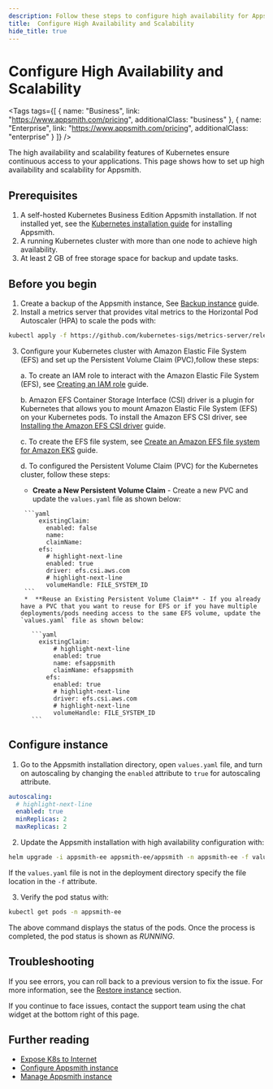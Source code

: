 ```yaml
---
description: Follow these steps to configure high availability for Appsmith on Kubernetes.
title:  Configure High Availability and Scalability
hide_title: true
---
```


<div className="tag-wrapper">
 <h1> Configure High Availability and Scalability</h1>

<Tags
tags={[
{ name: "Business", link: "https://www.appsmith.com/pricing", additionalClass: "business" },
{ name: "Enterprise", link: "https://www.appsmith.com/pricing", additionalClass: "enterprise" }
]}
/>

</div>


The high availability and scalability features of Kubernetes ensure continuous access to your applications. This page shows how to set up high availability and scalability for Appsmith.

## Prerequisites

1. A self-hosted Kubernetes Business Edition Appsmith installation. If not installed yet, see the [Kubernetes installation guide](/getting-started/setup/installation-guides/kubernetes) for installing Appsmith.
2. A running Kubernetes cluster with more than one node to achieve high availability. 
3. At least 2 GB of free storage space for backup and update tasks.

## Before you begin
1. Create a backup of the Appsmith instance, See [Backup instance](/getting-started/setup/instance-management/appsmithctl?current-command-type=kubernetes-commands#backup-instance) guide.
2. Install a metrics server that provides vital metrics to the Horizontal Pod Autoscaler (HPA) to scale the pods with:
  ```bash
  kubectl apply -f https://github.com/kubernetes-sigs/metrics-server/releases/latest/download/components.yaml
  ```
3. Configure your Kubernetes cluster with Amazon Elastic File System (EFS) and set up the Persistent Volume Claim (PVC),follow these steps:

    a. To create an IAM role to interact with the Amazon Elastic File System (EFS), see [Creating an IAM role](https://docs.aws.amazon.com/eks/latest/userguide/efs-csi.html#efs-create-iam-resources) guide.
          
    b. Amazon EFS Container Storage Interface (CSI) driver is a plugin for Kubernetes that allows you to mount Amazon Elastic File System (EFS) on your Kubernetes pods. To install the Amazon EFS CSI driver, see [Installing the Amazon EFS CSI driver](https://github.com/kubernetes-sigs/aws-efs-csi-driver/blob/master/docs/README.md#installation) guide. 

    c. To create the EFS file system, see [Create an Amazon EFS file system for Amazon EKS](https://github.com/kubernetes-sigs/aws-efs-csi-driver/blob/master/docs/efs-create-filesystem.md) guide.

    d. To configured the Persistent Volume Claim (PVC) for the Kubernetes cluster, follow these steps:

      *  **Create a New Persistent Volume Claim** - Create a new PVC and update the `values.yaml` file as shown below:

        ```yaml
            existingClaim:
              enabled: false
              name: 
              claimName: 
            efs:
              # highlight-next-line
              enabled: true
              driver: efs.csi.aws.com
              # highlight-next-line
              volumeHandle: FILE_SYSTEM_ID
        ```
        *  **Reuse an Existing Persistent Volume Claim** - If you already have a PVC that you want to reuse for EFS or if you have multiple deployments/pods needing access to the same EFS volume, update the `values.yaml` file as shown below:

          ```yaml
            existingClaim:
                # highlight-next-line
                enabled: true
                name: efsappsmith
                claimName: efsappsmith
              efs:
                enabled: true
                # highlight-next-line
                driver: efs.csi.aws.com
                # highlight-next-line
                volumeHandle: FILE_SYSTEM_ID
          ```
      

## Configure instance

1. Go to the Appsmith installation directory, open `values.yaml` file, and turn on autoscaling by changing the `enabled` attribute to `true` for autoscaling attribute.

  ```yaml
  autoscaling:
    # highlight-next-line
    enabled: true
    minReplicas: 2
    maxReplicas: 2
  ```

2. Update the Appsmith installation with high availability configuration with: 

  ```bash
  helm upgrade -i appsmith-ee appsmith-ee/appsmith -n appsmith-ee -f values.yaml
  ``` 
 If the `values.yaml` file is not in the deployment directory specify the file location in the `-f` attribute.

3. Verify the pod status with:

  ```bash
  kubectl get pods -n appsmith-ee
  ```
The above command displays the status of the pods. Once the process is completed, the pod status is shown as _RUNNING_.

## Troubleshooting
If you see errors, you can roll back to a previous version to fix the issue. For more information, see the [Restore instance](/getting-started/setup/instance-management/appsmithctl?current-command-type=kubernetes-commands#restore-instance) section. 

If you continue to face issues, contact the support team using the chat widget at the bottom right of this page.

## Further reading
* [Expose K8s to Internet](/getting-started/setup/installation-guides/kubernetes/publish-appsmith-online)
* [Configure Appsmith instance](/getting-started/setup/instance-configuration#configure-helm-installations)
* [Manage Appsmith instance](/getting-started/setup/instance-management/)